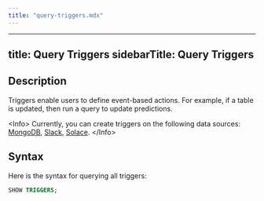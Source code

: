 ```yaml
---
title: "query-triggers.mdx"
---
```


---
title: Query Triggers
sidebarTitle: Query Triggers
---

## Description

Triggers enable users to define event-based actions. For example, if a table is updated, then run a query to update predictions.

&lt;Info&gt;
Currently, you can create triggers on the following data sources: [MongoDB](https://docs.mindsdb.com/integrations/data-integrations/mongodb), [Slack](https://docs.mindsdb.com/integrations/app-integrations/slack), [Solace](https://github.com/mindsdb/mindsdb/tree/main/mindsdb/integrations/handlers/solace_handler).
&lt;/Info&gt;

## Syntax

Here is the syntax for querying all triggers:

```sql
SHOW TRIGGERS;
```
